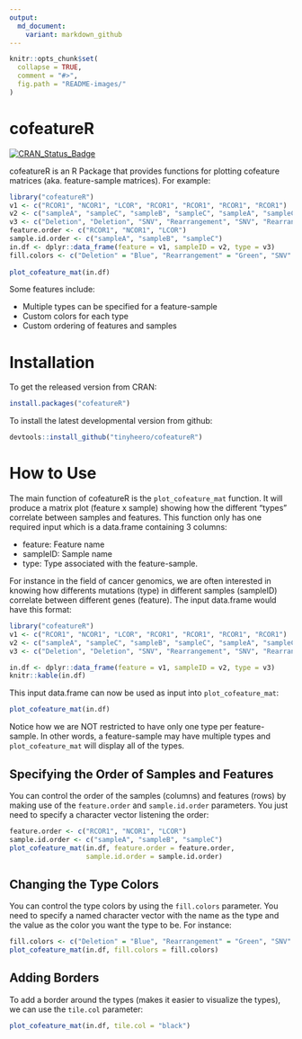 ```yaml
---
output:
  md_document:
    variant: markdown_github
---
```


<!-- README.md is generated from README.Rmd. Please edit that file -->

```r
knitr::opts_chunk$set(
  collapse = TRUE,
  comment = "#>",
  fig.path = "README-images/"
)
```

# cofeatureR

[![CRAN_Status_Badge](http://www.r-pkg.org/badges/version/cofeatureR)](http://cran.r-project.org/package=cofeatureR)

cofeatureR is an R Package that provides functions for plotting cofeature matrices (aka. feature-sample matrices). For example:

```r
library("cofeatureR")
v1 <- c("RCOR1", "NCOR1", "LCOR", "RCOR1", "RCOR1", "RCOR1", "RCOR1")
v2 <- c("sampleA", "sampleC", "sampleB", "sampleC", "sampleA", "sampleC", "sampleC")
v3 <- c("Deletion", "Deletion", "SNV", "Rearrangement", "SNV", "Rearrangement", "SNV")
feature.order <- c("RCOR1", "NCOR1", "LCOR")
sample.id.order <- c("sampleA", "sampleB", "sampleC")
in.df <- dplyr::data_frame(feature = v1, sampleID = v2, type = v3)
fill.colors <- c("Deletion" = "Blue", "Rearrangement" = "Green", "SNV" = "Red")
 
plot_cofeature_mat(in.df)
```

Some features include:

* Multiple types can be specified for a feature-sample
* Custom colors for each type
* Custom ordering of features and samples

# Installation

To get the released version from CRAN:

```r
install.packages("cofeatureR")
```

To install the latest developmental version from github:

```r
devtools::install_github("tinyheero/cofeatureR")
```

# How to Use

The main function of cofeatureR is the `plot_cofeature_mat` function. It will produce a matrix plot (feature x sample) showing how the different "types" correlate between samples and features. This function only has one required input which is a data.frame containing 3 columns:

* feature: Feature name
* sampleID: Sample name
* type: Type associated with the feature-sample.

For instance in the field of cancer genomics, we are often interested in knowing how differents mutations (type) in different samples (sampleID) correlate between different genes (feature). The input data.frame would have this format:

```r
library("cofeatureR")
v1 <- c("RCOR1", "NCOR1", "LCOR", "RCOR1", "RCOR1", "RCOR1", "RCOR1")
v2 <- c("sampleA", "sampleC", "sampleB", "sampleC", "sampleA", "sampleC", "sampleC")
v3 <- c("Deletion", "Deletion", "SNV", "Rearrangement", "SNV", "Rearrangement", "SNV")

in.df <- dplyr::data_frame(feature = v1, sampleID = v2, type = v3)
knitr::kable(in.df)
```

This input data.frame can now be used as input into `plot_cofeature_mat`:

```r
plot_cofeature_mat(in.df)
```

Notice how we are NOT restricted to have only one type per feature-sample. In other words, a feature-sample may have multiple types and `plot_cofeature_mat` will display all of the types.

## Specifying the Order of Samples and Features

You can control the order of the samples (columns) and features (rows) by making use of the `feature.order` and `sample.id.order` parameters. You just need to specify a character vector listening the order:

```r
feature.order <- c("RCOR1", "NCOR1", "LCOR")
sample.id.order <- c("sampleA", "sampleB", "sampleC")
plot_cofeature_mat(in.df, feature.order = feature.order, 
                   sample.id.order = sample.id.order)
```

## Changing the Type Colors

You can control the type colors by using the `fill.colors` parameter. You need to specify a named character vector with the name as the type and the value as the color you want the type to be. For instance:

```r
fill.colors <- c("Deletion" = "Blue", "Rearrangement" = "Green", "SNV" = "Red")
plot_cofeature_mat(in.df, fill.colors = fill.colors)
```

## Adding Borders

To add a border around the types (makes it easier to visualize the types), we can use the `tile.col` parameter:

```r
plot_cofeature_mat(in.df, tile.col = "black")
```
